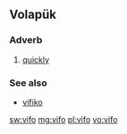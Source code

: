 ==Volapük==

===Adverb===
{{head|vo|adverb}}

# [[quickly]]

===See also===
* [[vifiko]]

[[sw:vifo]]
[[mg:vifo]]
[[pl:vifo]]
[[vo:vifo]]